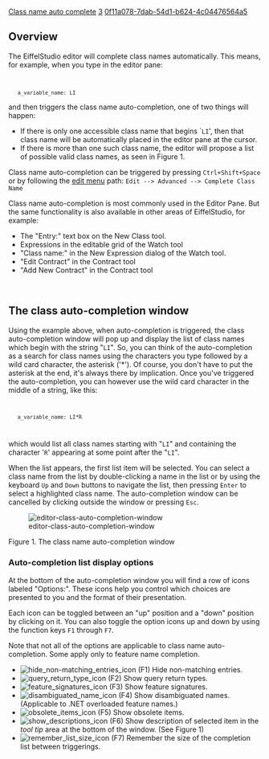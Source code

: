 [[Property:title|Class name auto complete]]
[[Property:weight|3]]
[[Property:uuid|0f11a078-7dab-54d1-b624-4c04476564a5]]
==Overview==
The EiffelStudio editor will complete class names automatically. This means, for example, when you type in the editor pane:
<code>
    a_variable_name: LI</code>
and then triggers the class name auto-completion, one of two things will happen:
* If there is only one accessible class name that begins `<code>LI</code>', then that class name will be automatically placed in the editor pane at the cursor.
* If there is more than one such class name, the editor will propose a list of possible valid class names, as seen in Figure 1. 

Class name auto-completion can be triggered by pressing <code>Ctrl+Shift+Space</code> or by following the [[Edit menu commands|edit menu]] path:
<code lang="text">
Edit --> Advanced --> Complete Class Name
</code>

Class name auto-completion is most commonly used in the Editor Pane. But the same functionality is also available in other areas of EiffelStudio, for example:
* The "Entry:" text box on the New Class tool. 
* Expressions in the editable grid of the Watch tool
* "Class name:" in the New Expression dialog of the Watch tool.
* "Edit Contract" in the Contract tool
* "Add New Contract" in the Contract tool
<br/>

==The class auto-completion window==
Using the example above, when auto-completion is triggered, the class auto-completion window will pop up and display the list of class names which begin with the string "<code>LI</code>". So, you can think of the auto-completion as a search for class names using the characters you type followed by a wild card character, the asterisk ('*'). Of course, you don't have to put the asterisk at the end, it's always there by implication. Once you've triggered the auto-completion, you can however use the wild card character in the middle of a string, like this:
<code>
    a_variable_name: LI*R
</code> 
which would list all class names starting with "<code>LI</code>" and containing the character '<code>R</code>' appearing at some point after the "<code>LI</code>".


{{note|Using the wild card character with auto-completion is valid only '''after''' auto-completion is triggered.}}


When the list appears, the first list item will be selected. You can select a class name from the list by double-clicking a name in the list or by using the keyboard <code>Up</code> and <code>Down</code> buttons to navigate the list, then pressing <code>Enter</code> to select a highlighted class name. The auto-completion window can be cancelled by clicking outside the window or pressing <code>Esc</code>.


[[Image:editor-class-auto-completion-window]]  

Figure 1. The class name auto-completion window

===Auto-completion list display options===

At the bottom of the auto-completion window you will find a row of icons labeled "Options:". These icons help you control which choices are presented to you and the format of their presentation. 

Each icon can be toggled between an "up" position and a "down" position by clicking on it. You can also toggle the option icons up and down by using the function keys <code>F1</code> through <code>F7</code>.

Note that not all of the options are applicable to class name auto-completion. Some apply only to feature name completion.

* [[Image:hide non-matching entries icon]]  (F1) Hide non-matching entries. 
* [[Image:query return type icon]] (F2) Show query return types.
* [[Image:feature signatures icon]] (F3) Show feature signatures.
* [[Image:disambiguated name icon]] (F4) Show disambiguated names. (Applicable to .NET overloaded feature names.)
* [[Image:obsolete items icon]] (F5) Show obsolete items.
* [[Image:show descriptions icon]] (F6) Show description of selected item in the ''tool tip'' area at the bottom of the window. (See Figure 1)
* [[Image:remember list size icon]] (F7) Remember the size of the completion list between triggerings.





